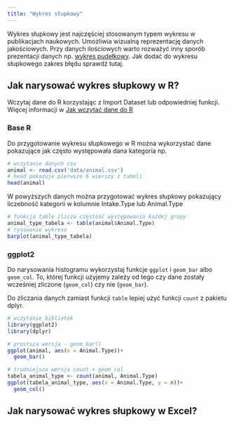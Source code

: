 ```yaml
---
title: "Wykres słupkowy"
---
```


Wykres słupkowy jest najczęściej stosowanym typem wykresu w publikacjach naukowych. Umożliwia wizualną reprezentację danych jakościowych. Przy danych ilościowych warto rozważyć inny sporób prezentacji danych np. [wykres pudełkowy](boxplot.qmd). Jak dodać do wykresu słupkowego zakres błędu sprawdź tutaj.

## Jak narysować wykres słupkowy w R?

Wczytaj dane do R korzystając z Import Dataset lub odpowiedniej funkcji. Więcej informacji w [Jak wczytać dane do R](wczytanie_danych.qmd)

### Base R

Do przygotowanie wykresu słupkowego w R można wykorzystać dane pokazujące jak często występowała dana kategoria np.

```r
# wczytanie danych csv
animal <- read.csv('data/animal.csv')
# head pokazuje pierwsze 6 wierszy z tabeli
head(animal)
```
W powyższych danych można przygotować wykres słupkowy pokazujący liczebność kategorii w kolumnie Intake.Type lub Animal.Type

```r
# funkcja table zlicza częstość występowania każdej grupy
animal_type_tabela <- table(animal$Animal.Type)
# rysowanie wykresu
barplot(animal_type_tabela)
```

### ggplot2

Do narysowania histogramu wykorzystaj funkcje `ggplot` i `geom_bar` albo `geom_col`. To, której funkcji użyjemy zależy od tego czy dane zostały wcześniej zliczone (`geom_col`) czy nie (`geom_bar`).

Do zliczania danych zamiast funkcji `table` lepiej użyć funkcji `count` z pakietu dplyr.

```r
# wczytanie bibliotek
library(ggplot2)
library(dplyr)

# prostsza wersja - geom_bar()
ggplot(animal, aes(x = Animal.Type))+
  geom_bar()

# trudniejsza wersja count + geom_col
tabela_animal_type <- count(animal, Animal.Type)
ggplot(tabela_animal_type, aes(x = Animal.Type, y = n))+
  geom_col()
```

## Jak narysować wykres słupkowy w Excel?

